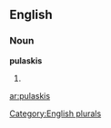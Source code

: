 
==English==

===Noun===
'''pulaskis'''

# {{plural of|[[pulaski]]}}

[[Category:English plurals]]

[[ar:pulaskis]]